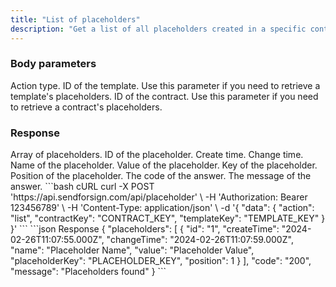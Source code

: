 ```yaml
---
title: "List of placeholders"
description: "Get a list of all placeholders created in a specific contract or template."
---
```


### Body parameters

<ParamField body="action" type="string" required>
  Action type.
</ParamField>

<ParamField body="templateKey" type="string">
  ID of the template. Use this parameter if you need to retrieve a template's placeholders.
</ParamField>

<ParamField body="contractKey" type="string">
  ID of the contract. Use this parameter if you need to retrieve a contract's placeholders.
</ParamField>

### Response

  <ResponseField name="placeholders" type="string">
    Array of placeholders.

  <Expandable title="child attribute">

  <ResponseField name="id" type="string">
    ID of the placeholder.
  </ResponseField>

  <ResponseField name="createTime" type="string">
    Create time.
  </ResponseField>

  <ResponseField name="changeTime" type="string">
    Change time.
  </ResponseField>

  <ResponseField name="name" type="string">
    Name of the placeholder.
  </ResponseField>

  <ResponseField name="value" type="string">
    Value of the placeholder.
  </ResponseField>

  <ResponseField name="placeholderKey" type="string">
    Key of the placeholder.
  </ResponseField>

  <ResponseField name="position" type="string">
    Position of the placeholder.
  </ResponseField>

  </Expandable>

  </ResponseField>

<ResponseField name="code" type="string">
  The code of the answer.
</ResponseField>

<ResponseField name="message" type="string">
  The message of the answer.
</ResponseField>

<RequestExample>
```bash cURL
curl -X POST 'https://api.sendforsign.com/api/placeholder' \ 
     -H 'Authorization: Bearer 123456789' \
     -H 'Content-Type: application/json' \
     -d '{ 
          "data": {
              "action": "list",
              "contractKey": "CONTRACT_KEY",
              "templateKey": "TEMPLATE_KEY"
				  }
     }'
```
</RequestExample>

<ResponseExample>
```json Response
{
    "placeholders": [
        {
            "id": "1",
            "createTime": "2024-02-26T11:07:55.000Z",
            "changeTime": "2024-02-26T11:07:59.000Z",
            "name": "Placeholder Name",
            "value": "Placeholder Value",
            "placeholderKey": "PLACEHOLDER_KEY",
            "position": 1
        }
    ],
    "code": "200",
    "message": "Placeholders found"
}
```
</ResponseExample>
